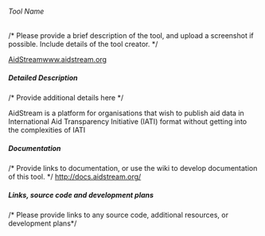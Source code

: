 ====== Tool Name ======
/* Please provide a brief description of the tool, and upload a screenshot if possible. Include details of the tool creator. */

[[AidStream]][[www.aidstream.org]]

===== Detailed Description =====
/* Provide additional details here */

AidStream is a platform for organisations that wish to publish aid data in International Aid Transparency Initiative (IATI) format without getting into the complexities of IATI

===== Documentation =====
/* Provide links to documentation, or use the wiki to develop documentation of this tool. */
http://docs.aidstream.org/


===== Links, source code and development plans =====
/* Please provide links to any source code, additional resources, or development plans*/
